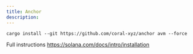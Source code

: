 ```yaml
---
title: Anchor
description: 
---
```


```
cargo install --git https://github.com/coral-xyz/anchor avm --force
```

Full instructions
https://solana.com/docs/intro/installation